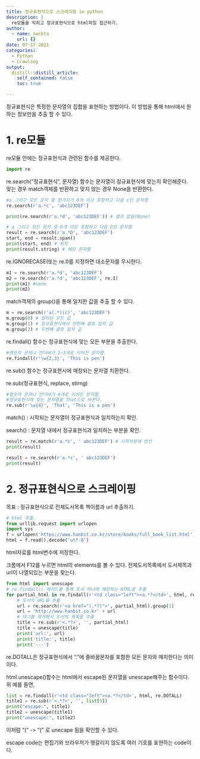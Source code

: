 ```yaml
---
title: 정규표현식으로 스크레이핑 in python
description: |
  re모듈을 익히고 정규표현식으로 html파일 접근하기.
author:
  - name: nackta
    url: {}
date: 07-17-2021
categories:
  - Python
  - Crawling
output:
  distill::distill_article:
    self_contained: false
    toc: true

---
```


정규표현식은 특정한 문자열의 집합을 표현하는 방법이다. 이 방법을 통해 html에서 원하는 정보만을 추출 할 수 있다.

# 1. re모듈

re모듈 안에는 정규표현식과 관련된 함수를 제공한다.
 
```python
import re
```

re.search("정규표현식", 문자열) 함수는 문자열이 정규표현식에 맞는지 확인해준다. 맞는 경우 match객체를 반환하고 맞지 않는 경우 None을 반환한다.

```python
#a 그리고 모든 문자 중 한가지가 0개 이상 포함하고 다음 c인 문자열
re.search(r'a.*c', 'abc123DEF')
```
 
```python
print(re.search(r'a.*d', 'abc123DEF')) # 결과 없음(None)
```

```python
# a 그리고 모든 문자 중 0개 이상 포함하고 다음 D인 문자열
result = re.search(r'a.*D', 'abc123DEF')
start, end = result.span()
print(start, end) # 위치
print(result.string) # 해당 문자열
```

re.IGNORECASE(또는 re.I)를 지정하면 대소문자를 무시한다.
 
```python
m1 = re.search(r'a.*d', 'abc123DEF')
m2 = re.search(r'a.*d', 'abc123DEF', re.I)
print(m1) #none
print(m2)
```

match객체의 group()을 통해 일치한 값을 추출 할 수 있다.
 
```python
m = re.search(r'a(.*)(c)', 'abc123DEF')
m.group(0) # 일치된 모든 값
m.group(1) # 정규표현식에서 첫번째 괄호 일치 값
m.group(2) # 두번째 괄호 일치 값
```
 
re.findall() 함수는 정규표현식에 맞는 모든 부분을 추출한다.
 
```python
#영숫자 문자나 언더바가 2~3개로 이어진 문자열.
re.findall(r'\w{2,3}', 'This is pen')
```
 
re.sub() 함수는 정규표현시에 매칭되는 문자열 치환한다.

re.sub(정규표현식, replace, stirng)
 
```python
#영숫자 문자나 언더바가 4개로 이어진 문자열.
#정규표현식에 맞는 문자열을 That으로 바꾼다.
re.sub(r'\w{4}', 'That', 'This is a pen')
```
 
match() : 시작되는 문자열이 정규표현식과 일치하는지 확인.

search() : 문자열 내에서 정규표현식과 일치하는 부분을 확인.
  
```python
result = re.match(r'a.*c', ' abc123DEF') # 시작부분에 빈칸
print(result)
```

```python
result = re.search(r'a.*c', ' abc123DEF')
print(result)
```

# 2. 정규표현식으로 스크레이핑

목표 : 정규표현식으로 전체도서목록 책이름과 url 추출하기.
 
```python
# html 추출.
from urllib.request import urlopen
import sys
f = urlopen('https://www.hanbit.co.kr/store/books/full_book_list.html')
html = f.read().decode('utf-8')
```

html자료를 html변수에 저장한다.

크롬에서 F12를 누르면 html의 elements를 볼 수 있다. 전체도서목록에서 도서제목과 url이 나열되있는 부분을 찾는다.

```python
from html import unescape
# re.findall() 메서드를 통해 도서 하나에 해당하는 HTML을 추출
for partial_html in re.findall(r'<td class="left"><a.*?</td>', html, re.DOTALL):
    # 도서의 URL을 추출
    url = re.search(r'<a href="(.*?)">', partial_html).group(1)
    url = 'http://www.hanbit.co.kr' + url
    # 태그를 제거해서 도서의 제목을 추출
    title = re.sub(r'<.*?>', '', partial_html)
    title = unescape(title)
    print('url:', url)
    print('title:', title)
    print('---')
```

re.DOTALL은 정규표현식에서 "."에 줄바꿈문자를 포함한 모든 문자와 매치한다는 의미이다.

html.unescape()함수는 html에서 escape된 문자열을 unescape해주는 함수이다. 위 예를 들면,
 
```python
list = re.findall(r'<td class="left"><a.*?</td>', html, re.DOTALL)
title1 = re.sub(r'<.*?>', '', list[5])
print("escape:", title1)
title2 = unescape(title1)
print("unescape:", title2)
```
 
이처럼 "&#40;" -> "(" 로 unecape 됨을 확인할 수 있다.

escape code는 편집기와 브라우저가 헷갈리지 않도록 여러 기호를 표현하는 code이다.


